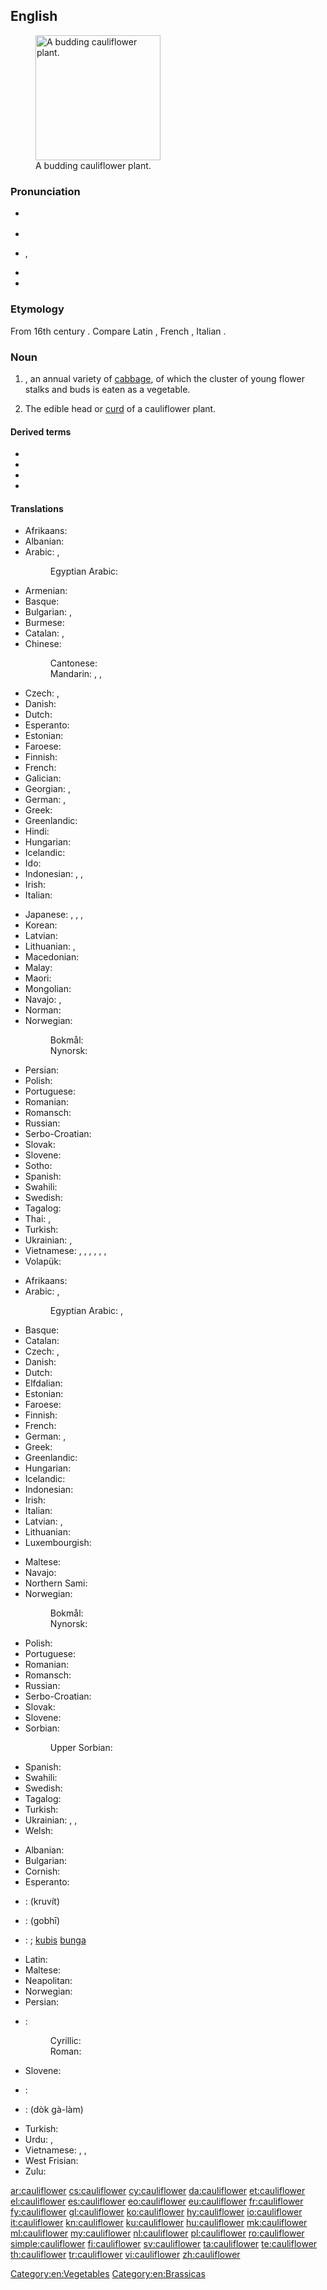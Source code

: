 ==English==
[[Image:Cauliflower.jpg|thumb|right|200px|A budding cauliflower plant.]]

===Pronunciation===
* {{a|UK}} {{IPA|/ˈkɒl.i.flaʊ.ə/|/ˈkɒl.ɪ.flaʊ.ə/|lang=en}}
* {{audio|En-au-cauliflower.ogg|Audio (Australia)|lang=en}}
* {{a|US}} {{IPA|/ˈkɔl.ɪˌflaʊ.ɚ/|lang=en}}, {{IPA|/ˈkɑl.əˌflaʊ.ɚ/|lang=en}}
* {{audio|En-us-ne-cauliflower.ogg|Audio (US)|lang=en}}
* {{audio|En-us-cauliflower.ogg|Audio (US cot-caught merged)|lang=en}}

===Etymology===
From 16th century {{m|en|cole-florye}}. Compare Latin {{m|la|caulis}}, French {{m|fr|chou-fleur}}, Italian {{m|it|cavolfiore}}.

===Noun===
{{en-noun}}

# {{taxlink|Brassica oleracea var. botrytis|variety|noshow=1}}, an annual variety of [[cabbage]], of which the cluster of young flower stalks and buds is eaten as a vegetable.
# The edible head or [[curd]] of a cauliflower plant.

====Derived terms====
* {{l|en|broccoflower}}
* {{l|en|cauliflower cheese}}
* {{l|en|cauliflower ear}}
* {{l|en|cauli}}

====Translations====
{{trans-top|Vegetable}}
* Afrikaans: {{t|af|blomkool}}
* Albanian: {{t+|sq|lulelakër}}
* Arabic: {{t|ar|قَرْنَبِيط|m}}, {{t|ar|قُنَّبِيط|m}}
*: Egyptian Arabic: {{t|arz|قرنبيط|m-p|tr=ʔarnabiiṭ}}
* Armenian: {{t+|hy|ծաղկակաղամբ}}
* Basque: {{t|eu|azalore}}
* Bulgarian: {{t+|bg|карнабит|m}}, {{t|bg|карфиол|m}}
* Burmese: {{t+|my|ဂေါ်ဖီပန်း|sc=Mymr}}
* Catalan: {{t|ca|coliflor|f}}, {{t|ca|bròquil blanc|m}}
* Chinese:
*: Cantonese: {{t|yue|椰花菜|tr=je4 coi3 faa1|sc=Hani}}
*: Mandarin: {{t+|cmn|花椰菜|tr=huāyēcài|sc=Hani}}, {{t+|cmn|菜花|tr=càihuā|sc=Hani}}, {{t+|cmn|花菜|tr=huācài}}
* Czech: {{t+|cs|květák|m}}, {{t|cs|karfiól|m}}
* Danish: {{t+|da|blomkål}}
* Dutch: {{t+|nl|bloemkool|f}}
* Esperanto: {{t+|eo|florbrasiko}}
* Estonian: {{t|et|lillkapsas}}
* Faroese: {{t|fo|blómkál|n}}
* Finnish: {{t+|fi|kukkakaali}}
* French: {{t+|fr|chou-fleur|m}}
* Galician: {{t|gl|coliflor|f}}
* Georgian: {{t|ka|კალბანი|sc=Geor}}, {{t|ka|ყვავილოვანი კომბოსტო|sc=Geor}}
* German: {{t+|de|Blumenkohl|m}}, {{qualifier|Austria}} {{t+|de|Karfiol|m}}
* Greek: {{t+|el|κουνουπίδι|n}}
* Greenlandic: {{t|kl|blomkåli}}
* Hindi: {{t+|hi|फूल गोभी|sc=Deva}}
* Hungarian: {{t+|hu|karfiol}}
* Icelandic: {{t+|is|blómkál|n}}
* Ido: {{t+|io|florkaulo}}
* Indonesian: {{t|id|blumkol}}, {{t+|id|kubis bunga}}, {{t+|id|kembang kol}}
* Irish: {{t|ga|cóilis|f}}
* Italian: {{t+|it|cavolfiore|m}}
{{trans-mid}}
* Japanese: {{t+|ja|カリフラワー|tr=karifurawā}}, {{t|ja|花野菜|tr=hanayasai}}, {{t|ja|花甘藍|tr=hanakanran}}, {{t|ja|花キャベツ|tr=hanakyabetsu}}
* Korean: {{t|ko|꽃양배추|tr=kkotyangbaechu|sc=Hang}}
* Latvian: {{t|lv|ziedkāposts|m}}
* Lithuanian: {{t|lt|žiedinis kopūstas|m}}, {{t|lt|žiedbastučiai|m-p}}
* Macedonian: {{t|mk|карфио́л|m}}
* Malay: {{t|ms|kubis bunga}}
* Maori: {{t|mi|kareparāoa}}
* Mongolian: {{t|mn|цэцэгт байцаа|sc=Cyrl}}
* Navajo: {{t|nv|chʼil łigaii}}, {{t|nv|sęęschʼil}}
* Norman: {{t|nrf|chou-flieur|m}}
* Norwegian:
*: Bokmål: {{t|nb|blomkål|m}}
*: Nynorsk: {{t|nn|blomkål|m}}
* Persian: {{t|fa|کلم گل|sc=fa-Arab}}
* Polish: {{t+|pl|kalafior|m}}
* Portuguese: {{t+|pt|couve-flor|f}}
* Romanian: {{t+|ro|conopidă|f}}
* Romansch: {{t|rm|cardifiol|m}}
* Russian: {{t+|ru|цветна́я капу́ста|f}}
* Serbo-Croatian: {{t+|sh|karfiol|m}}
* Slovak: {{t|sk|karfiol|m}}
* Slovene: {{t+|sl|cvetača|f}}
* Sotho: {{t|st|kholifolawa}}
* Spanish: {{t+|es|coliflor|f}}
* Swahili: {{t|sw|koliflawa}}
* Swedish: {{t+|sv|blomkål|c}}
* Tagalog: {{t|tl|koliplor}}
* Thai: {{t|th|กะหล่ำดอก}}, {{t|th|กะหล่ำต้น}}
* Turkish: {{t+|tr|karnabahar}}
* Ukrainian: {{t|uk|кучеря́ва капу́ста|f|sc=Cyrl}}, {{t|uk|цвітна́ капу́ста|f|sc=Cyrl}}
* Vietnamese: {{t|vi|bông cải trắng}}, {{t|vi|cải bông trắng}}, {{t|vi|cải hoa}}, {{t|vi|hoa lơ}}, {{t|vi|hoa lơ trắng}}, {{t|vi|su lơ}}, {{t|vi|súp lơ}}
* Volapük: {{t+|vo|florabrasid}}
{{trans-bottom}}

{{trans-top|Edible head of a cauliflower plant}}
* Afrikaans: {{t|af|blomkool}}
* Arabic: {{t|ar|قَرْنَبِيط|m}}, {{t|ar|قُنَّبِيط|m}}
*: Egyptian Arabic: {{t|arz|قرنبيطة|f|tr=ʔarnabiṭa|sc=Arab}}, {{t|arz|قرنبيط|m-p|tr=ʔarnabiiṭ}}
* Basque: {{t|eu|azalore}}
* Catalan: {{t|ca|coliflor|f}}
* Czech: {{t+|cs|květák|m}}, {{t|cs|karfiól|m}}
* Danish: {{t+|da|blomkål|c}}
* Dutch: {{t+|nl|bloemkool|f}}
* Elfdalian: {{t|ovd|bljommkǫl|m}}
* Estonian: {{t|et|lillkapsas}}
* Faroese: {{t|fo|blómkál|n}}
* Finnish: {{t+|fi|kukkakaali}}
* French: {{t+|fr|chou-fleur|m}}
* German: {{t+|de|Blumenkohl|m}}, {{t+|de|Karfiol|m}}
* Greek: {{t+|el|κουνουπίδι|n}}
* Greenlandic: {{t|kl|blomkåli}}
* Hungarian: {{t+|hu|karfiol}}
* Icelandic: {{t+|is|blómkál|n}}
* Indonesian: {{t+|id|kubis bunga}}
* Irish: {{t|ga|cóilis|f}}
* Italian: {{t+|it|cavolfiore|m}}
* Latvian: {{t|lv|ziedkāposts|m}}, {{t|lv|puķkāposts|m}}
* Lithuanian: {{t|lt|žiedinis kopūstas|m}}
* Luxembourgish: {{t|lb|Choufleur|m}}
{{trans-mid}}
* Maltese: {{t|mt|pastard}}
* Navajo: {{t|nv|chʼil łigaii}}
* Northern Sami: {{t|se|diehppegálla}}
* Norwegian:
*: Bokmål: {{t|nb|blomkål|m}}
*: Nynorsk: {{t|nn|blomkål|m}}
* Polish: {{t+|pl|kalafior|m}}
* Portuguese: {{t+|pt|couve-flor|f}}
* Romanian: {{t+|ro|conopidă|f}}
* Romansch: {{t|rm|cardifiol|m}}
* Russian: {{t+|ru|цветная капуста|f}}
* Serbo-Croatian: {{t|sh|карфиол|m}}
* Slovak: {{t|sk|karfiol|m}}
* Slovene: {{t+|sl|cvetača|f}}
* Sorbian:
*: Upper Sorbian: {{t|hsb|kwětlik|m}}
* Spanish: {{t+|es|coliflor|f}}
* Swahili: {{t|sw|mkoliflawa}}
* Swedish: {{t+|sv|blomkål|c}}
* Tagalog: {{t|tl|koliplor}}
* Turkish: {{t+|tr|karnabahar}}
* Ukrainian: {{t|uk|кучеря́ва капу́ста|f|sc=Cyrl}}, {{t|uk|цвітна́ капу́ста|f|sc=Cyrl}}, {{t|uk|капуста цвітна|f}}
* Welsh: {{t+|cy|blodfresychen|f}}
{{trans-bottom}}

{{checktrans-top}}
* Albanian: {{t-check|sq|lulelakër}}
* Bulgarian: {{t-check|bg|карфиол|m}}
* Cornish: {{t-check|kw|cawlvlejen}}
* Esperanto: {{t+check|eo|florbrasiko}}
* {{ttbc|he}}: {{t-check|he|כרובית|f}} (kruvít)
* {{ttbc|hi}}: {{t-check|hi|गोभी}} (gobhī)
* {{ttbc|id}}: {{t-check|id|bungkul}}; [[kubis]] [[bunga]]
* Latin: {{t+check|la|brassica|f}}
* Maltese: {{t-check|mt|pastarda|f}}
* Neapolitan: {{t-check|nap|cavelesciore}}
* Norwegian: {{t-check|no|blomkål}}
* Persian: {{t-check|fa|گل کلم|tr=gol-e kalam}}
{{trans-mid}}
* {{ttbc|sh}}:
*: Cyrillic: {{t-check|sh|карфиол|m}}
*: Roman: {{t-check|sh|karfiol|m}}
* Slovene: {{t-check|sl|cvetača|f}}
* {{ttbc|es}}: {{t-check|es|pella|f}} {{qualifier|Northern Spain|specifically Navarra|Spanish Basque Country|Aragon|and La Rioja}}
* {{ttbc|th}}: {{t-check|th|ดอกกะหล่ำ}} (dòk gà-làm)
* Turkish: {{t-check|tr|karnabahar}}
* Urdu: {{t-check|ur|گوبی|tr=gobī}}, {{t-check|ur|گوبھی|tr=gobhī}}
* Vietnamese: {{t-check|vi|hoa lơ}}, {{t-check|vi|hoa lơ trắng}}, {{t-check|vi|bông cải trắng}}
* West Frisian: {{t-check|fy|blomkoal}}
* Zulu: {{t-check|zu|ukholifulawa}}
{{trans-bottom}}

[[Category:en:Vegetables]]
[[Category:en:Brassicas]]

[[ar:cauliflower]]
[[cs:cauliflower]]
[[cy:cauliflower]]
[[da:cauliflower]]
[[et:cauliflower]]
[[el:cauliflower]]
[[es:cauliflower]]
[[eo:cauliflower]]
[[eu:cauliflower]]
[[fr:cauliflower]]
[[fy:cauliflower]]
[[gl:cauliflower]]
[[ko:cauliflower]]
[[hy:cauliflower]]
[[io:cauliflower]]
[[it:cauliflower]]
[[kn:cauliflower]]
[[ku:cauliflower]]
[[hu:cauliflower]]
[[mk:cauliflower]]
[[ml:cauliflower]]
[[my:cauliflower]]
[[nl:cauliflower]]
[[pl:cauliflower]]
[[ro:cauliflower]]
[[simple:cauliflower]]
[[fi:cauliflower]]
[[sv:cauliflower]]
[[ta:cauliflower]]
[[te:cauliflower]]
[[th:cauliflower]]
[[tr:cauliflower]]
[[vi:cauliflower]]
[[zh:cauliflower]]